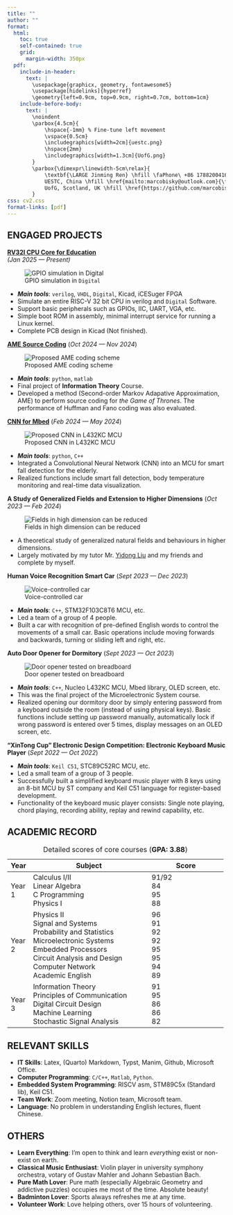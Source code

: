 ```yaml
---
title: ""
author: ""
format:
  html:
    toc: true
    self-contained: true
    grid: 
      margin-width: 350px
  pdf:
    include-in-header:
      text: |
        \usepackage{graphicx, geometry, fontawesome5}
        \usepackage[hidelinks]{hyperref}
        \geometry{left=0.9cm, top=0.9cm, right=0.7cm, bottom=1cm}
    include-before-body:
      text: |
        \noindent
        \parbox{4.5cm}{
            \hspace{-1mm} % Fine-tune left movement
            \vspace{0.5cm}
            \includegraphics[width=2cm]{uestc.png} 
            \hspace{2mm}
            \includegraphics[width=1.3cm]{UofG.png} 
        }
        \parbox{\dimexpr\linewidth-5cm\relax}{
            \textbf{\LARGE Jinming Ren} \hfill \faPhone\ +86 17882004164 \\[5pt]
            UESTC, China \hfill \href{mailto:marcobisky@outlook.com}{\faEnvelope\ marcobisky@outlook.com} \\[1pt]
            UofG, Scotland, UK \hfill \href{https://github.com/marcobisky}{\faGithub\ github.com/marcobisky} \\
        }
css: cv2.css
format-links: [pdf]
---
```


## ENGAGED PROJECTS

**[RV32I CPU Core for Education](https://github.com/Marcobisky/my-riscv)** <br> [*(Jan 2025 --- Present)*]{.cvdate}

::: {.column-margin}
![GPIO simulation in `Digital`](images/my-riscv.png){.only-html}
:::


- ***Main tools***: `verilog`, `VHDL`, `Digital`, Kicad, iCESuger FPGA
- Simulate an entire RISC-V 32 bit CPU in verilog and `Digital` Software. 
- Support basic peripherals such as GPIOs, IIC, UART, VGA, etc.
- Simple boot ROM in assembly, minimal interrupt service for running a Linux kernel.
- Complete PCB design in Kicad (Not finished).


**[AME Source Coding](https://github.com/Marcobisky/ame-entropy-source-coding)**  [(*Oct 2024 --- Nov 2024*)]{.cvdate}

::: {.column-margin}
![Proposed AME coding scheme](images/ame.png)
:::

- ***Main tools***: `python`, `matlab`
- Final project of **Information Theory** Course.
- Developed a method (Second-order Markov Adapative Approximation, AME) to perform source coding for *the Game of Thrones*. The performance of Huffman and Fano coding was also evaluated. 


**[CNN for Mbed](https://github.com/Marcobisky/CNN-for-mbed)** [(*Feb 2024 --- May 2024*)]{.cvdate}

::: {.column-margin}
![Proposed CNN in L432KC MCU](images/cnn.png)
:::

- ***Main tools***: `python`, `C++`
- Integrated a Convolutional Neural Network (CNN) into an MCU for smart fall detection for the elderly.
- Realized functions include smart fall detection, body temperature monitoring and real-time data visualization.


**A Study of Generalized Fields and Extension to Higher Dimensions** [(*Oct 2023 --- Feb 2024*)]{.cvdate}

::: {.column-margin}
![Fields in high dimension can be reduced](images/generalized-fields.png)
:::

- A theoretical study of generalized natural fields and behaviours in higher dimensions.
- Largely motivated by my tutor Mr. [Yidong Liu](https://www.sp.uestc.edu.cn/info/1054/1386.htm) and my friends and complete by myself.


**Human Voice Recognition Smart Car** [(*Sept 2023 --- Dec 2023*)]{.cvdate}

::: {.column-margin}
![Voice-controlled car](images/smart-car.JPG)
:::

- ***Main tools***: `C++`, STM32F103C8T6 MCU, etc.
- Led a team of a group of 4 people.
- Built a car with recognition of pre-defined English words to control the movements of a small car. Basic operations include moving forwards and backwards, turning or sliding left and right, etc.


**Auto Door Opener for Dormitory** [(*Sept 2023 --- Oct 2023*)]{.cvdate}

::: {.column-margin}
![Door opener tested on breadboard](images/smart-door-opener.JPG)
:::

- ***Main tools***: `C++`, Nucleo L432KC MCU, Mbed library, OLED screen, etc.
- This was the final project of the Microelectronic System course.
- Realized opening our dormitory door by simply entering password from a keyboard outside the room (instead of using physical keys). Basic functions include setting up password manually, automatically lock if wrong password is entered over 5 times, display messages on an OLED screen, etc.


**"XinTong Cup" Electronic Design Competition: Electronic Keyboard Music Player** [(*Sept 2022 --- Oct 2022*)]{.cvdate}

- ***Main tools***: `Keil C51`, STC89C52RC MCU, etc.
- Led a small team of a group of 3 people.
- Successfully built a simplified keyboard music player with 8 keys using an 8-bit MCU by ST company and Keil C51 language for register-based development.
- Functionality of the keyboard music player consists: Single note playing, chord playing, recording ability, replay and rewind capability, etc.

## ACADEMIC RECORD

+--------+---------------------------------------------------------+------------------------------------+
| Year   | Subject                                                 | Score                              |
+========+=========================================================+====================================+
| Year 1 | Calculus I/II <br> [\newline]{.print-only}              | 91/92 <br> [\newline]{.print-only} |
|        | Linear Algebra <br> [\newline]{.print-only}             | 84 <br> [\newline]{.print-only}    |
|        | C Programming <br> [\newline]{.print-only}              | 95 <br> [\newline]{.print-only}    |
|        | Physics I <br> [\newline]{.print-only}                  | 88 <br> [\newline]{.print-only}    |
+--------+---------------------------------------------------------+------------------------------------+
| Year 2 | Physics II <br> [\newline]{.print-only}                 | 96 <br> [\newline]{.print-only}    |
|        | Signal and Systems <br> [\newline]{.print-only}         | 91 <br> [\newline]{.print-only}    |
|        | Probability and Statistics <br> [\newline]{.print-only} | 92 <br> [\newline]{.print-only}    |
|        | Microelectronic Systems <br> [\newline]{.print-only}    | 92 <br> [\newline]{.print-only}    |
|        | Embedded Processors <br> [\newline]{.print-only}        | 95 <br> [\newline]{.print-only}    |
|        | Circuit Analysis and Design <br> [\newline]{.print-only}| 95 <br> [\newline]{.print-only}    |
|        | Computer Network <br> [\newline]{.print-only}           | 94 <br> [\newline]{.print-only}    |
|        | Academic English <br> [\newline]{.print-only}           | 89 <br> [\newline]{.print-only}    |
+--------+---------------------------------------------------------+------------------------------------+
| Year 3 | Information Theory <br> [\newline]{.print-only}         | 91 <br> [\newline]{.print-only}    |
|        | Principles of Communication <br> [\newline]{.print-only}| 95 <br> [\newline]{.print-only}    |
|        | Digital Circuit Design <br> [\newline]{.print-only}     | 86 <br> [\newline]{.print-only}    |
|        | Machine Learning <br> [\newline]{.print-only}           | 86 <br> [\newline]{.print-only}    |
|        | Stochastic Signal Analysis <br> [\newline]{.print-only} | 82 <br>                            |
+--------+---------------------------------------------------------+------------------------------------+

: Detailed scores of core courses (**GPA: 3.88**)

## RELEVANT SKILLS

- **IT Skills**: Latex, (Quarto) Markdown, Typst, Manim, Github, Microsoft Office.
- **Computer Programming**: `C/C++`, `Matlab`, `Python`.
- **Embedded System Programming**: RISCV asm, STM89C5x (Standard lib), Keil C51.
- **Team Work**: Zoom meeting, Notion team, Microsoft team.
- **Language**: No problem in understanding English lectures, fluent Chinese.

## OTHERS

- **Learn Everything**: I'm open to think and learn *everything* exist or non-exist on earth.
- **Classical Music Enthusiast**: Violin player in university symphony orchestra, votary of Gustav Mahler and Johann Sebastian Bach.
- **Pure Math Lover**: Pure math (especially Algebraic Geometry and addictive puzzles) occupies me most of the time. Absolute beauty!
- **Badminton Lover**: Sports always refreshes me at any time.
- **Volunteer Work**: Love helping others, over 15 hours of volunteering.
